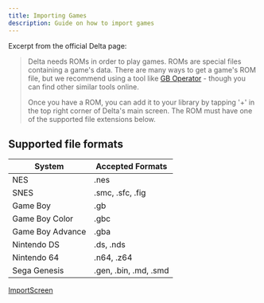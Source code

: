 ```yaml
---
title: Importing Games
description: Guide on how to import games
---
```



Excerpt from the official Delta page:

> Delta needs ROMs in order to play games. ROMs are special files containing a game's data. There are many ways to get a game's ROM file, but we recommend using a tool like [GB Operator](https://www.epilogue.co/product/gb-operator) - though you can find other similar tools online.
>
> Once you have a ROM, you can add it to your library by tapping '+' in the top right corner of Delta's main screen. The ROM must have one of the supported file extensions below.

## Supported file formats

| System                                                                                    | Accepted Formats      |
| ----------------------------------------------------------------------------------------- | --------------------- |
| NES                                                                                       | .nes                  |
| SNES <Icon name="arcticons:snes9x" size="1.2em" class="inline-table" />                   | .smc, .sfc, .fig      |
| Game Boy <Icon name="streamline:gameboy" size="1.2em" class="inline-table" />             | .gb                   |
| Game Boy Color <Icon name="teenyicons:gbc-outline" size="1.2em" class="inline-table" />   | .gbc                  |
| Game Boy Advance <Icon name="teenyicons:gba-outline" size="1.2em" class="inline-table" /> | .gba                  |
| Nintendo DS <Icon name="simple-icons:nintendods" size="1.2em" class="inline-table" />     | .ds, .nds             |
| Nintendo 64 <Icon name="file-icons:nintendo64" size="1.2em" class="inline-table" />       | .n64, .z64            |
| Sega Genesis <Icon name="simple-icons:sega" size="1.2em" class="inline-table" />          | .gen, .bin, .md, .smd |

[ImportScreen](../../../assets/importscreen.avif)
